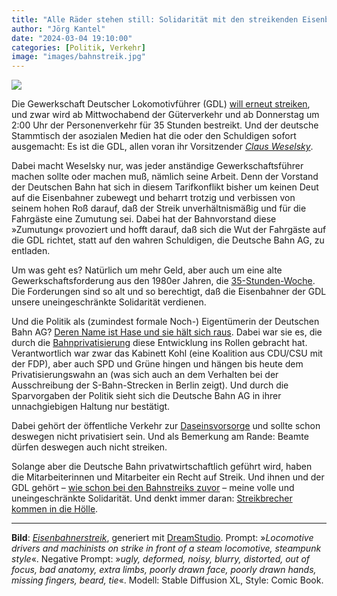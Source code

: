 ```yaml
---
title: "Alle Räder stehen still: Solidarität mit den streikenden Eisenbahnern"
author: "Jörg Kantel"
date: "2024-03-04 19:10:00"
categories: [Politik, Verkehr]
image: "images/bahnstreik.jpg"
---
```


[![](images/bahnstreik-b.jpg)](https://www.flickr.com/photos/schockwellenreiter/53567803324/)

Die Gewerkschaft Deutscher Lokomotivführer (GDL) [will erneut streiken](https://www.tagesschau.de/wirtschaft/unternehmen/bahn-streiks-gdl-100.html), und zwar wird ab Mittwochabend der Güterverkehr und ab Donnerstag um 2:00 Uhr der Personenverkehr für 35 Stunden bestreikt. Und der deutsche Stammtisch der asozialen Medien hat die oder den Schuldigen sofort ausgemacht: Es ist die GDL, allen voran ihr Vorsitzender *[Claus Weselsky](https://de.wikipedia.org/wiki/Claus_Weselsky)*.

Dabei macht Weselsky nur, was jeder anständige Gewerkschaftsführer machen sollte oder machen muß, nämlich seine Arbeit. Denn der Vorstand der Deutschen Bahn hat sich in diesem Tarifkonflikt bisher um keinen Deut auf die Eisenbahner zubewegt und beharrt trotzig und verbissen von seinem hohen Roß darauf, daß der Streik unverhältnismäßig und für die Fahrgäste eine Zumutung sei. Dabei hat der Bahnvorstand diese »Zumutung« provoziert und hofft darauf, daß sich die Wut der Fahrgäste auf die GDL richtet, statt auf den wahren Schuldigen, die Deutsche Bahn AG, zu entladen.

Um was geht es? Natürlich um mehr Geld, aber auch um eine alte Gewerkschaftsforderung aus den 1980er Jahren, die [35-Stunden-Woche](https://de.wikipedia.org/wiki/Auseinandersetzungen_um_die_35-Stunden-Woche). Die Forderungen sind so alt und so berechtigt, daß die Eisenbahner der GDL unsere uneingeschränkte Solidarität verdienen.

Und die Politik als (zumindest formale Noch-) Eigentümerin der Deutschen Bahn AG? [Deren Name ist Hase und sie hält sich raus](https://www.tagesschau.de/inland/gesellschaft/bahn-streik-reaktionen-100.html). Dabei war sie es, die durch die [Bahnprivatisierung](https://de.wikipedia.org/wiki/Bahnprivatisierung) diese Entwicklung ins Rollen gebracht hat. Verantwortlich war zwar das Kabinett Kohl (eine Koalition aus CDU/CSU mit der FDP), aber auch SPD und Grüne hingen und hängen bis heute dem Privatisierungswahn an (was sich auch an dem Verhalten bei der Ausschreibung der S-Bahn-Strecken in Berlin zeigt). Und durch die Sparvorgaben der Politik sieht sich die Deutsche Bahn AG in ihrer unnachgiebigen Haltung nur bestätigt.

Dabei gehört der öffentliche Verkehr zur [Daseinsvorsorge](https://de.wikipedia.org/wiki/Daseinsvorsorge) und sollte schon deswegen nicht privatisiert sein. Und als Bemerkung am Rande: Beamte dürfen deswegen auch nicht streiken.

Solange aber die Deutsche Bahn privatwirtschaftlich geführt wird, haben die Mitarbeiterinnen und Mitarbeiter ein Recht auf Streik. Und ihnen und der GDL gehört -- [wie schon bei den Bahnstreiks zuvor](http://blog.schockwellenreiter.de/2021/08/2021081101.html) -- meine volle und uneingeschränkte Solidarität. Und denkt immer daran: [Streikbrecher kommen in die Hölle](http://cognitiones.kantel-chaos-team.de/sammlungen/liederbuch/caseyjones.html).

---

**Bild**: *[Eisenbahnerstreik](https://www.flickr.com/photos/schockwellenreiter/53567803324/)*, generiert mit [DreamStudio](https://beta.dreamstudio.ai/generate). Prompt: »*Locomotive drivers and machinists on strike in front of a steam locomotive, steampunk style*«. Negative Prompt: »*ugly, deformed, noisy, blurry, distorted, out of focus, bad anatomy, extra limbs, poorly drawn face, poorly drawn hands, missing fingers, beard, tie*«. Modell: Stable Diffusion XL, Style: Comic Book.